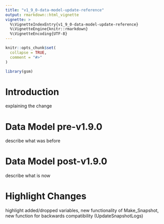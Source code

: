 ```yaml
---
title: "v1_9_0-data-model-update-reference"
output: rmarkdown::html_vignette
vignette: >
  %\VignetteIndexEntry{v1_9_0-data-model-update-reference}
  %\VignetteEngine{knitr::rmarkdown}
  %\VignetteEncoding{UTF-8}
---
```


```r
knitr::opts_chunk$set(
  collapse = TRUE,
  comment = "#>"
)
```

```r
library(gsm)
```

# Introduction
explaining the change

# Data Model pre-v1.9.0
describe what was before

# Data Model post-v1.9.0
describe what is now

# Highlight Changes
highlight added/dropped variables,
new functionality of Make_Snapshot,
new function for backwards compatibility (UpdateSnapshotLogs)
















